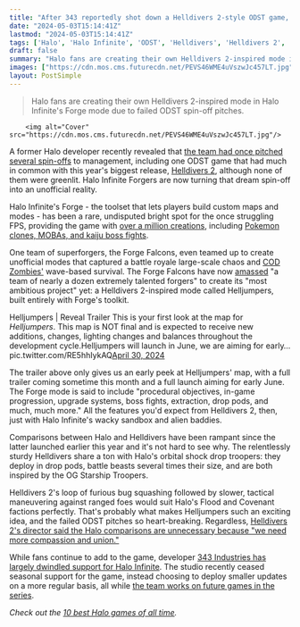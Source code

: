 ```yaml
---
title: "After 343 reportedly shot down a Helldivers 2-style ODST game, Halo Infinite players are making it themselves in Forge"
date: "2024-05-03T15:14:41Z"
lastmod: "2024-05-03T15:14:41Z"
tags: ['Halo', 'Halo Infinite', 'ODST', 'Helldivers', 'Helldivers 2', 'Forge', 'FPS', '343 Industries']
draft: false
summary: "Halo fans are creating their own Helldivers 2-inspired mode in Halo Infinite's Forge mode due to failed ODST spin-off pitches."
images: ["https://cdn.mos.cms.futurecdn.net/PEVS46WME4uVszwJc457LT.jpg"]
layout: PostSimple
---
```

> Halo fans are creating their own Helldivers 2-inspired mode in Halo Infinite's Forge mode due to failed ODST spin-off pitches.


        <img alt="Cover" src="https://cdn.mos.cms.futurecdn.net/PEVS46WME4uVszwJc457LT.jpg"/>
        
A former Halo developer recently revealed that [the team had once pitched several spin-offs](https://www.gamesradar.com/former-halo-devs-say-they-pitched-dozens-of-spin-off-games-including-a-rumored-odst-game-similar-to-helldivers-2/) to management, including one ODST game that had much in common with this year's biggest release, [Helldivers 2](https://www.gamesradar.com/helldivers-2-guide/), although none of them were greenlit. Halo Infinite Forgers are now turning that dream spin-off into an unofficial reality.

Halo Infinite's Forge - the toolset that lets players build custom maps and modes - has been a rare, undisputed bright spot for the once struggling FPS, providing the game with [over a million creations](https://www.gamesradar.com/halo-infinites-forge-has-spawned-over-a-million-creations/), including [Pokemon clones, MOBAs, and kaiju boss fights](https://www.gamesradar.com/halo-infinites-forge-got-a-game-changing-update-that-allows-forgers-to-create-pokemon-clones-mobas-and-kaiju-boss-fights/). 

One team of superforgers, the Forge Falcons, even teamed up to create unofficial modes that captured a battle royale large-scale chaos and [COD Zombies'](https://www.halowaypoint.com/halo-infinite/ugc/modes/8853d26c-10b9-4db6-8511-32dc636316d7) wave-based survival. The Forge Falcons have now [amassed](https://twitter.com/TheForgeFalcons/status/1762455635281489985) "a team of nearly a dozen extremely talented forgers" to create its "most ambitious project" yet: a Helldivers 2-inspired mode called Helljumpers, built entirely with Forge's toolkit. 

Helljumpers | Reveal Trailer This is your first look at the map for *Helljumpers*. This map is NOT final and is expected to receive new additions, changes, lighting changes and balances throughout the development cycle.Helljumpers will launch in June, we are aiming for early… pic.twitter.com/RE5hhIykAQ[April 30, 2024](https://twitter.com/TheForgeFalcons/status/1785362307050029427)

The trailer above only gives us an early peek at Helljumpers' map, with a full trailer coming sometime this month and a full launch aiming for early June. The Forge mode is said to include "procedural objectives, in-game progression, upgrade systems, boss fights, extraction, drop pods, and much, much more." All the features you'd expect from Helldivers 2, then, just with Halo Infinite's wacky sandbox and alien baddies.

Comparisons between Halo and Helldivers have been rampant since the latter launched earlier this year and it's not hard to see why. The relentlessly sturdy Helldivers share a ton with Halo's orbital shock drop troopers: they deploy in drop pods, battle beasts several times their size, and are both inspired by the OG Starship Troopers. 

Helldivers 2's loop of furious bug squashing followed by slower, tactical maneuvering against ranged foes would suit Halo's Flood and Covenant factions perfectly. That's probably what makes Helljumpers such an exciting idea, and the failed ODST pitches so heart-breaking. Regardless, [Helldivers 2's director said the Halo comparisons are unnecessary because "we need more compassion and union."](https://www.gamesradar.com/helldivers-2-director-says-halo-comparisons-are-unnecessary-we-need-more-compassion-and-union-in-the-world-and-less-rivalry/)

While fans continue to add to the game, developer [343 Industries has largely dwindled support for Halo Infinite](https://www.gamesradar.com/343-industries-slows-down-halo-infinite-support-while-working-on-brand-new-projects-right-after-the-fps-best-and-last-season-ever/). The studio recently ceased seasonal support for the game, instead choosing to deploy smaller updates on a more regular basis, all while [the team works on future games in the series](https://www.gamesradar.com/amid-xbox-multiplatform-rumors-halo-job-listing-says-future-games-will-be-for-all-players-on-all-platforms/).

*Check out the *[<em>10 best Halo games of all time</em>](https://www.gamesradar.com/best-halo-games/)*.*
        